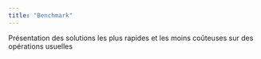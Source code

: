 ```yaml
---
title: "Benchmark"
---
```


Présentation des solutions les plus rapides et les moins coûteuses sur des opérations usuelles
